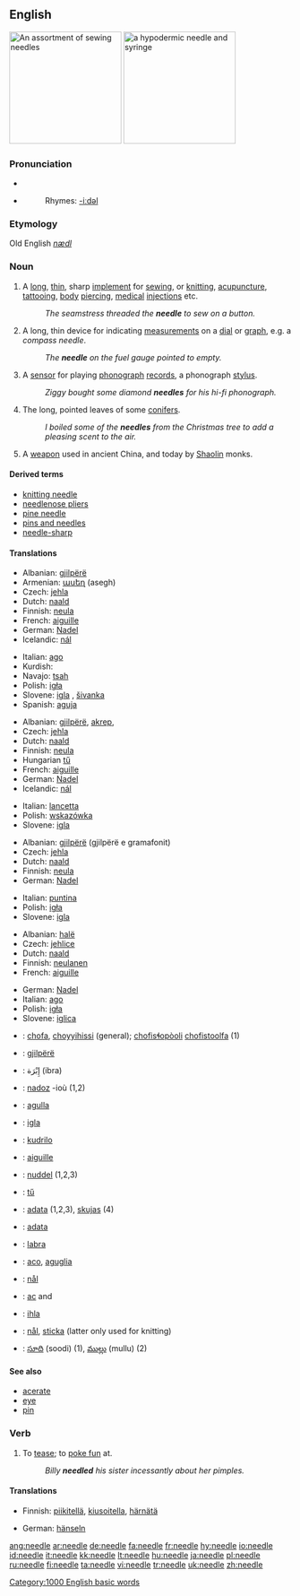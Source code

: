 {{wikipedia}}
==English==
[[Image:Needles_%28for_sewing%29.jpg|thumb|right|200px|An assortment of sewing needles]]
[[Image:Syringe_with_needle_and_needle_cap.jpeg|thumb|right|200px|a hypodermic needle and syringe]]
===Pronunciation===
*{{IPA|/'niː.dl//}} 
*{{audio|en-us-needle.ogg|Audio (US)}}
*:Rhymes: [[Rhymes:English:-iːdəl|-iːdəl]]


===Etymology===
Old English ''[[nædl]]''

===Noun===
{{en-noun}}
# A [[long]], [[thin]], sharp [[implement]] for [[sew]]ing, or [[knit]]ting, [[acupuncture]], [[tattoo]]ing, [[body]] [[piercing]], [[medical]] [[injection]]s etc.
#:''The seamstress threaded the '''needle''' to sew on a button.''
# A long, thin device for indicating [[measurement]]s on a [[dial]] or [[graph]], e.g. a ''compass needle''.
#:''The '''needle''' on the fuel gauge pointed to empty.''
# A [[sensor]] for playing [[phonograph]] [[record]]s, a phonograph [[stylus]].
#:''Ziggy bought some diamond '''needles''' for his hi-fi phonograph.''
# The long, pointed leaves of some [[conifers]].
#:''I boiled some of the '''needles''' from the Christmas tree to add a pleasing scent to the air.''
# A [[weapon]] used in ancient China, and today by [[Shaolin]] monks.

====Derived terms====
*[[knitting needle]]
*[[needlenose pliers]]
*[[pine needle]]
*[[pins and needles]]
*[[needle-sharp]]

====Translations====
{{trans-top|implement for sewing etc.}}
*Albanian: [[gjilpërë]]
*Armenian: [[ասեղ]] (asegh)
*Czech: [[jehla]] {{f}}
*Dutch: [[naald]] {{f}}
*Finnish: [[neula]]
*French: [[aiguille]] {{f}}
*German: [[Nadel]] {{f}}
*Icelandic: [[nál]] {{f}}
{{trans-mid}}
*Italian: [[ago]] {{m}}
*Kurdish: {{KUchar|[[ده‌رزی]]}}
*Navajo:  [[tsah]]
*Polish: [[igła]] {{f}}
*Slovene: [[igla]] {{f}}, [[šivanka]] {{f}}
*Spanish: [[aguja]] {{f}}
{{trans-bottom}}

{{trans-top|indicating device}}
*Albanian: [[gjilpërë]], [[akrep]], 
*Czech: [[jehla]] {{f}}
*Dutch: [[naald]] {{f}}
*Finnish: [[neula]]
*Hungarian [[tű]]
*French: [[aiguille]] {{f}}
*German: [[Nadel]] {{f}}
*Icelandic: [[nál]] {{f}}
{{trans-mid}}
*Italian: [[lancetta]] {{f}}
*Polish: [[wskazówka]] {{f}}
*Slovene: [[igla]] {{f}}
{{trans-bottom}}

{{trans-top|sensor phonograph stylus}}
*Albanian: [[gjilpërë]] (gjilpërë e gramafonit)
*Czech: [[jehla]] {{f}}
*Dutch: [[naald]] {{f}}
*Finnish: [[neula]]
*German: [[Nadel]] {{f}}
{{trans-mid}}
*Italian: [[puntina]] {{f}}
*Polish: [[igła]] {{f}}
*Slovene: [[igla]] {{f}}
{{trans-bottom}}

{{trans-top|leaf of conifer}}
*Albanian: [[halë]]
*Czech: [[jehlice]] {{f}}
*Dutch: [[naald]] {{f}}
*Finnish: [[neulanen]]
*French: [[aiguille]] {{f}}
{{trans-mid}}
*German: [[Nadel]] {{f}}
*Italian: [[ago]] {{m}}
*Polish: [[igła]] {{f}}
*Slovene: [[iglica]] {{f}}
{{trans-bottom}}

{{trans-top|ancient Chinese weapon}}
{{trans-mid}}
{{trans-bottom}}

{{trans-top|translations to be checked}}
{{checktrans}}
*{{ttbc|Alabama}}: [[chofa]], [[choyyihissi]] (general); [[chofisɬopòoli]] [[chofistoolfa]] (1)
*{{ttbc|Albanian}}: [[gjilpërë]] {{f}}
*{{ttbc|Arabic}}: إِبْرَة (ibra)
*{{ttbc|Breton}}: [[nadoz]] {{f}} -ioù {{p}} (1,2)
*{{ttbc|Catalan}}: [[agulla]] {{f}}
*{{ttbc|Croatian}}: [[igla]] {{f}}
*{{ttbc|Esperanto}}: [[kudrilo]]
*{{ttbc|French}}: [[aiguille]] {{f}}
*{{ttbc|Frisian}}: [[nuddel]] (1,2,3)
*{{ttbc|Hungarian}}: [[tű]]
*{{ttbc|Latvian}}: [[adata]] {{f}} (1,2,3), [[skujas]] {{f}} {{p}} (4)
*{{ttbc|Lithuanian}}: [[adata]] {{f}}
*{{ttbc|Maltese}}: [[labra]]
*{{ttbc|Neapolitan}}: [[aco]], [[aguglia]]
*{{ttbc|Norwegian}}: [[nål]]
*{{ttbc|Romanian}}: [[ac]] {{f}} and {{m}}
*{{ttbc|Slovak}}: [[ihla]] {{f}}
*{{ttbc|Swedish}}: [[nål]], [[sticka]] (latter only used for knitting)
*{{ttbc|Telugu}}: [[సూది]] (soodi) (1), [[ముల్లు]] (mullu) (2)
{{trans-bottom}}

====See also====
*[[acerate]]
*[[eye]]
*[[pin]]

===Verb===
{{en-verb|needl|ing}}
#{{transitive}} To [[tease]]; to [[poke fun]] at.
#:''Billy '''needled''' his sister incessantly about her pimples.''

====Translations====
{{trans-top|to tease}}
*Finnish: [[piikitellä]], [[kiusoitella]], [[härnätä]]
{{trans-mid}}
*German: [[hänseln]]
{{trans-bottom}}

[[Category:1000 English basic words]]

[[ang:needle]]
[[ar:needle]]
[[de:needle]]
[[fa:needle]]
[[fr:needle]]
[[hy:needle]]
[[io:needle]]
[[id:needle]]
[[it:needle]]
[[kk:needle]]
[[lt:needle]]
[[hu:needle]]
[[ja:needle]]
[[pl:needle]]
[[ru:needle]]
[[fi:needle]]
[[ta:needle]]
[[vi:needle]]
[[tr:needle]]
[[uk:needle]]
[[zh:needle]]